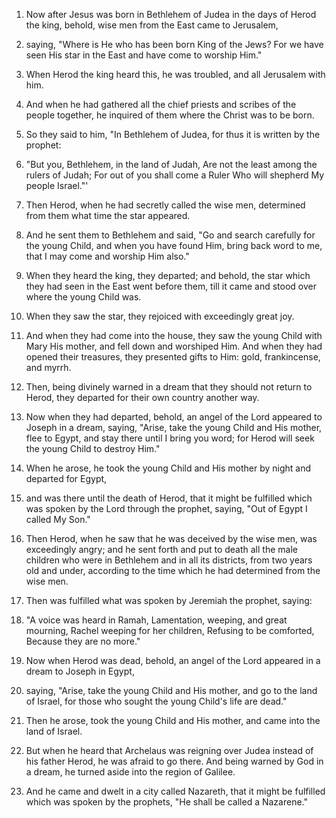 1. Now after Jesus was born in Bethlehem of Judea in the days of Herod the king, behold, wise men from the East came to Jerusalem,

2. saying, "Where is He who has been born King of the Jews? For we have seen His star in the East and have come to worship Him."

3. When Herod the king heard this, he was troubled, and all Jerusalem with him.

4. And when he had gathered all the chief priests and scribes of the people together, he inquired of them where the Christ was to be born.

5. So they said to him, "In Bethlehem of Judea, for thus it is written by the prophet:

6. "But you, Bethlehem, in the land of Judah, Are not the least among the rulers of Judah; For out of you shall come a Ruler Who will shepherd My people Israel."'

7. Then Herod, when he had secretly called the wise men, determined from them what time the star appeared.

8. And he sent them to Bethlehem and said, "Go and search carefully for the young Child, and when you have found Him, bring back word to me, that I may come and worship Him also."

9. When they heard the king, they departed; and behold, the star which they had seen in the East went before them, till it came and stood over where the young Child was.

10. When they saw the star, they rejoiced with exceedingly great joy.

11. And when they had come into the house, they saw the young Child with Mary His mother, and fell down and worshiped Him. And when they had opened their treasures, they presented gifts to Him: gold, frankincense, and myrrh.

12. Then, being divinely warned in a dream that they should not return to Herod, they departed for their own country another way.

13. Now when they had departed, behold, an angel of the Lord appeared to Joseph in a dream, saying, "Arise, take the young Child and His mother, flee to Egypt, and stay there until I bring you word; for Herod will seek the young Child to destroy Him."

14. When he arose, he took the young Child and His mother by night and departed for Egypt,

15. and was there until the death of Herod, that it might be fulfilled which was spoken by the Lord through the prophet, saying, "Out of Egypt I called My Son."

16. Then Herod, when he saw that he was deceived by the wise men, was exceedingly angry; and he sent forth and put to death all the male children who were in Bethlehem and in all its districts, from two years old and under, according to the time which he had determined from the wise men.

17. Then was fulfilled what was spoken by Jeremiah the prophet, saying:

18. "A voice was heard in Ramah, Lamentation, weeping, and great mourning, Rachel weeping for her children, Refusing to be comforted, Because they are no more."

19. Now when Herod was dead, behold, an angel of the Lord appeared in a dream to Joseph in Egypt,

20. saying, "Arise, take the young Child and His mother, and go to the land of Israel, for those who sought the young Child's life are dead."

21. Then he arose, took the young Child and His mother, and came into the land of Israel.

22. But when he heard that Archelaus was reigning over Judea instead of his father Herod, he was afraid to go there. And being warned by God in a dream, he turned aside into the region of Galilee.

23. And he came and dwelt in a city called Nazareth, that it might be fulfilled which was spoken by the prophets, "He shall be called a Nazarene."
